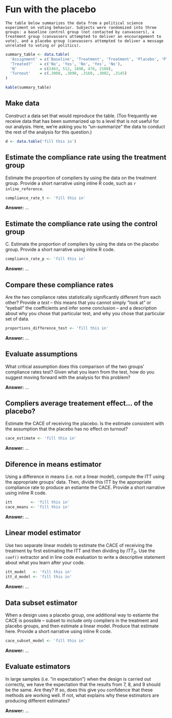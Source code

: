 # Fun with the placebo

```problem_description
The table below summarizes the data from a political science experiment on voting behavior. Subjects were randomized into three groups: a baseline control group (not contacted by canvassers), a treatment group (canvassers attempted to deliver an encouragement to vote), and a placebo group (canvassers attempted to deliver a message unrelated to voting or politics).
```

```r
summary_table <- data.table(
  'Assignment' = c('Baseline', 'Treatment', 'Treatment', 'Placebo', 'Placebo'), 
  'Treated?'   = c('No', 'Yes', 'No', 'Yes', 'No'), 
  'N'          = c(2463, 512, 1898, 476, 2108), 
  'Turnout'    = c(.3008, .3890, .3160, .3002, .3145)
)

kable(summary_table)
``` 

## Make data
Construct a data set that would reproduce the table. (Too frequently we receive data that has been summarized up to a level that is not useful for our analysis. Here, we're asking you to "un-summarize" the data to conduct the rest of the analysis for this question.)

```r
d <- data.table('fill this in')
```

## Estimate the compliance rate using the treatment group
Estimate the proportion of compliers by using the data on the treatment group.  Provide a short narrative using inline R code, such as `r inline_reference`.  

```r
compliance_rate_t <- 'fill this in'
```

**Answer:** ...

## Estimate the compliance rate using the control group
C. Estimate the proportion of compliers by using the data on the placebo group.  Provide a short narrative using inline R code.

```r
compliance_rate_p <- 'fill this in'
```

**Answer:** ...

## Compare these compliance rates
Are the two compliance rates statistically significantly different from each other? Provide *a test* -- this means that you cannot simply "look at" or "eyeball" the coefficients and infer some conclusion -- and a description about why you chose that particular test, and why you chose that particular set of data. 

```r
proportions_difference_test <- 'fill this in'
```

**Answer:** ...

## Evaluate assumptions
What critical assumption does this comparison of the two groups' compliance rates test? Given what you learn from the test, how do you suggest moving forward with the analysis for this problem? 

**Answer:** ...

## Compliers average treatement effect... of the placebo?
Estimate the CACE of receiving the placebo. Is the estimate consistent with the assumption that the placebo has no effect on turnout?

```r
cace_estimate <- 'fill this in'
```

**Answer:** ...

## Diference in means estimator
Using a difference in means (i.e. not a linear model), compute the ITT using the appropriate groups' data. Then, divide this ITT by the appropriate compliance rate to produce an estiamte the CACE.  Provide a short narrative using inline R code.    

```r
itt        <- 'fill this in'
cace_means <- 'fill this in'  
```

**Answer:** ...

## Linear model estimator
Use two separate linear models to estimate the CACE of receiving the treatment by first estimating the ITT and then dividing by $ITT_{D}$. Use the `coef()` extractor and in line code evaluation to write a descriptive statement about what you learn after your code. 

```r
itt_model   <- 'fill this in'
itt_d_model <- 'fill this in'
```

**Answer:** ...

## Data subset estimator
When a design uses a placebo group, one additional way to estiamte the CACE is possible -- subset to include only compliers in the treatment and placebo groups, and then estimate a linear model. Produce that estimate here. Provide a short narrative using inline R code.  

```r
cace_subset_model <- 'fill this in'
```

**Answer:** ...

## Evaluate estimators
In large samples (i.e. "in expectation") when the design is carried out correctly, we have the expectation that the results from 7, 8, and 9 should be the same. Are they? If so, does this give you confidence that these methods are working well. If not, what explains why these estimators are producing different estimates? 

**Answer:** ...
